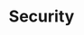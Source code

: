 ---
title: "Security"
description: "We know that game code is your most valued IP. We take your security and trust in Bezi very seriously. This page outlines how we approach security for Bezi Sidekick."
---